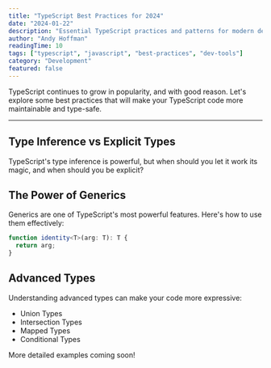 ```yaml
---
title: "TypeScript Best Practices for 2024"
date: "2024-01-22"
description: "Essential TypeScript practices and patterns for modern development"
author: "Andy Hoffman"
readingTime: 10
tags: ["typescript", "javascript", "best-practices", "dev-tools"]
category: "Development"
featured: false
---
```


TypeScript continues to grow in popularity, and with good reason. Let's explore some best practices that will make your TypeScript code more maintainable and type-safe.

<hr data-content="table of contents" />

## Type Inference vs Explicit Types

TypeScript's type inference is powerful, but when should you let it work its magic, and when should you be explicit?

## The Power of Generics

Generics are one of TypeScript's most powerful features. Here's how to use them effectively:

```typescript
function identity<T>(arg: T): T {
  return arg;
}
```

## Advanced Types

Understanding advanced types can make your code more expressive:

- Union Types
- Intersection Types
- Mapped Types
- Conditional Types

More detailed examples coming soon!
